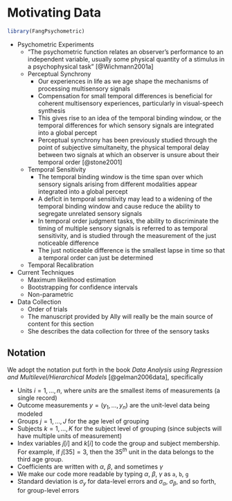 # Motivating Data

```r
library(FangPsychometric)
```

- Psychometric Experiments
  - "The psychometric function relates an observer’s performance to an independent variable, usually some physical quantity of a stimulus in a psychophysical task" [@Wichmann2001a]
  - Perceptual Synchrony
    - Our experiences in life as we age shape the mechanisms of processing multisensory signals
    - Compensation for small temporal differences is beneficial for coherent multisensory experiences, particularly in visual-speech synthesis
    - This gives rise to an idea of the temporal binding window, or the temporal differences for which sensory signals are integrated into a global percept
    - Perceptual synchrony has been previously studied through the point of subjective simultaneity, the physical temporal delay between two signals at which an observer is unsure about their temporal order [@stone2001]
  - Temporal Sensitivity
    - The temporal binding window is the time span over which sensory signals arising from different modalities appear integrated into a global percept
    - A deficit in temporal sensitivity may lead to a widening of the temporal binding window and cause reduce the ability to segregate unrelated sensory signals
    - In temporal order judgment tasks, the ability to discriminate the timing of multiple sensory signals is referred to as temporal sensitivity, and is studied through the measurement of the just noticeable difference
    - The just noticeable difference is the smallest lapse in time so that a temporal order can just be determined
  - Temporal Recalibration

- Current Techniques
  - Maximum likelihood estimation
  - Bootstrapping for confidence intervals
  - Non-parametric

- Data Collection
  - Order of trials
  - The manuscript provided by Ally will really be the main source of content for this section
  - She describes the data collection for three of the sensory tasks

## Notation

We adopt the notation put forth in the book *Data Analysis using Regression and Multilevel/Hierarchical Models* [@gelman2006data], specifically

- Units $i = 1, \ldots, n$, where *units* are the smallest items of measurements (a single record)
- Outcome measurements $y = (y_1, \ldots, y_n)$ are the unit-level data being modeled
- Groups $j = 1, \ldots, J$ for the age level of grouping
- Subjects $k = 1, \ldots, K$ for the subject level of grouping (since subjects will have multiple units of measurement)
- Index variables $j[i]$ and $k[i]$ to code the group and subject membership. For example, if $j[35]=3$, then the $35^{th}$ unit in the data belongs to the third age group.
- Coefficients are written with $\alpha$, $\beta$, and sometimes $\gamma$
- We make our code more readable by typing $\alpha$, $\beta$, $\gamma$ as `a`, `b`, `g`
- Standard deviation is $\sigma_y$ for data-level errors and $\sigma_\alpha$, $\sigma_\beta$, and so forth, for group-level errors
